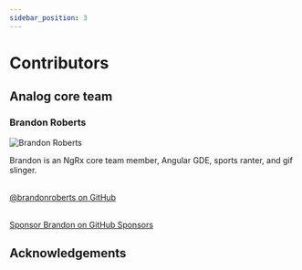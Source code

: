 ```yaml
---
sidebar_position: 3
---
```



# Contributors

## Analog core team

### Brandon Roberts

![Brandon Roberts](https://github.com/brandonroberts.png)

Brandon is an NgRx core team member, Angular GDE, sports ranter, and gif slinger.

[<GithubLogo className={styles.githubLogo} width="110" height="110" /><br />@brandonroberts on GitHub](https://github.com/brandonroberts)

[<GithubSponsorsLogo width="120" height="120" /><br />Sponsor Brandon on GitHub Sponsors](https://github.com/sponsors/brandonroberts)

## Acknowledgements

<!-- ALL-CONTRIBUTORS-LIST:START - Do not remove or modify this section -->
<!-- prettier-ignore-start -->
<!-- markdownlint-disable -->

<!-- markdownlint-restore -->
<!-- prettier-ignore-end -->

<!-- ALL-CONTRIBUTORS-LIST:END -->

